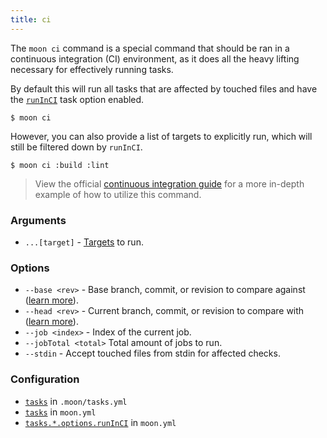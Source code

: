 ```yaml
---
title: ci
---
```



The `moon ci` command is a special command that should be ran in a continuous integration (CI)
environment, as it does all the heavy lifting necessary for effectively running tasks.

By default this will run all tasks that are affected by touched files and have the
[`runInCI`](../config/project#runinci) task option enabled.

```shell
$ moon ci
```

However, you can also provide a list of targets to explicitly run, which will still be filtered down
by `runInCI`.

```shell
$ moon ci :build :lint
```

> View the official [continuous integration guide](../guides/ci) for a more in-depth example of how
> to utilize this command.

### Arguments

- `...[target]` - [Targets](../concepts/target) to run.

### Options

- `--base <rev>` - Base branch, commit, or revision to compare against
  ([learn more](../guides/ci#comparing-revisions)).
- `--head <rev>` - Current branch, commit, or revision to compare with
  ([learn more](../guides/ci#comparing-revisions)).
- `--job <index>` - Index of the current job.
- `--jobTotal <total>` Total amount of jobs to run.
- `--stdin` - Accept touched files from stdin for affected checks. <VersionLabel version="1.36.0" />

### Configuration

- [`tasks`](../config/tasks#tasks) in `.moon/tasks.yml`
- [`tasks`](../config/project#tasks) in `moon.yml`
- [`tasks.*.options.runInCI`](../config/project#runinci) in `moon.yml`
